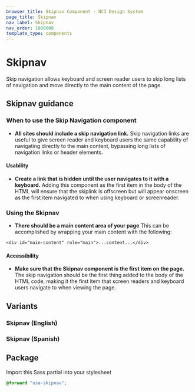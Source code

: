 ```yaml
---
browser_title: Skipnav Component - NCI Design System
page_title: Skipnav
nav_label: Skipnav
nav_order: 1000000
template_type: components
---
```


# Skipnav

Skip navigation allows keyboard and screen reader users to skip long lists of navigation and move directly to the main content of the page.

## Skipnav guidance

### When to use the Skip Navigation component

- **All sites should include a skip navigation link.** Skip navigation links are useful to give screen reader and keyboard users the same capability of navigating directly to the main content, bypassing long lists of navigation links or header elements.

#### Usability

- **Create a link that is hidden until the user navigates to it with a keyboard.** Adding this component as the first item in the body of the HTML will ensure that the skiplink is offscreen but will appear onscreen as the first item navigated to when using keyboard or screenreader.

### Using the Skipnav

- **There should be a main content area of your page** This can be accomplished by wrapping your main content with the following:

```
<div id="main-content" role="main">...content...</div>
```

#### Accessibility

- **Make sure that the Skipnav component is the first item on the page.** The skip navigation should be the first thing added to the body of the HTML code, making it the first item that screen readers and keyboard users navigate to when viewing the page.

## Variants

### Skipnav (English)

<TwigCode
	nopreview
	templatePath="components/usa-skipnav/usa-skipnav.twig"
	json='
	{
		"href": "#main-content"
	}
'
/>

### Skipnav (Spanish)

<TwigCode
	nopreview
	templatePath="components/usa-skipnav/usa-skipnav.twig"
	json='
	{
		"label": "Pasar al contenido principal"
	}
'
/>

## Package

Import this Sass partial into your stylesheet

```scss nopreview
@forward "usa-skipnav";
```
